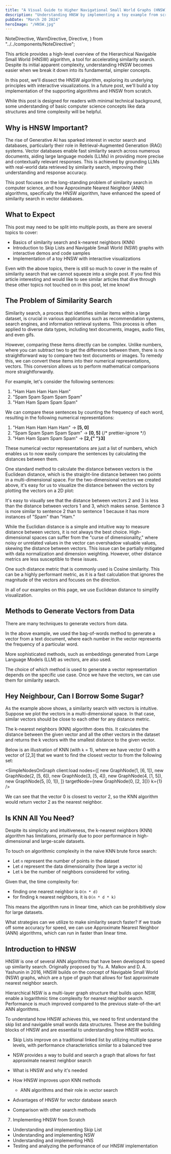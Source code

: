```yaml
---
title: "A Visual Guide to Higher Navigational Small World Graphs (HNSW) and How It Makes Vector Search Faster"
description: "Understanding HNSW by implementing a toy example from scratch"
pubDate: "March 20 2024"
heroImage: "/HNSW.jpg"
---
```


  NoteDirective,
  WarnDirective,
  Directive,
} from "../../components/NoteDirective";

<WarnDirective text="This article is a work in progress. The code examples and the visualizations are placeholders and will be updated soon." />

<DisplayNSWGraph client:load autoRun={true} />

<article className="prose lg:prose-xl">

This article provides a high-level overview of the Hierarchical Navigable Small World (HNSW) algorithm, a tool for accelerating
similarity search. Despite its initial apparent complexity, understanding HNSW becomes easier when we break it down into its fundamental,
simpler concepts.

In this post, we'll dissect the HNSW algorithm, exploring its underlying principles with interactive visualizations. In a future post, we'll
build a toy implementation of the supporting algorithms and HNSW from scratch.

While this post is designed for readers with minimal technical background, some understanding of basic computer science concepts like data
structures and time complexity will be helpful.

# Why is HNSW Important?

The rise of Generative AI has sparked interest in vector search and databases, particularly their role in Retrieval-Augmented Generation
(RAG) systems. Vector databases enable fast similarity search across numerous documents, aiding large language models (LLMs) in providing
more precise and contextually relevant responses. This is achieved by grounding LLMs with real-world data retrieved by similarity search,
improving their understanding and response accuracy.

This post focuses on the long-standing problem of similarity search in computer science, and how Approximate Nearest Neighbor (ANN)
algorithms, specifically the HNSW algorithm, have enhanced the speed of similarity search in vector databases.

# What to Expect

This post may need to be split into multiple posts, as there are several topics to cover:

- Basics of similarity search and k-nearest neighbors (KNN)
- Introduction to Skip Lists and Navigable Small World (NSW) graphs with interactive demos and code samples
- Implementation of a toy HNSW with interactive visualizations

Even with the above topics, there is still so much to cover in the realm of similarity search that we cannot squeeze into a single post. If you find this article interesting and would like to see similar articles that dive through these other topics not touched on in this post, let me know!

# The Problem of Similarity Search

Similarity search, a process that identifies similar items within a large dataset, is crucial in various applications such as recommendation systems, search engines, and information retrieval systems. This process is often applied to diverse data types, including text documents, images, audio files, and even gifs.

However, comparing these items directly can be complex. Unlike numbers, where you can subtract two to get the difference between them, there is no straightforward way to compare two text documents or images. To remedy this, we can convert these items into their numerical representations, vectors. This conversion allows us to perform mathematical comparisons more straightforwardly.

For example, let's consider the following sentences:

1. "Ham Ham Ham Ham Ham"
2. "Spam Spam Spam Spam Spam"
3. "Ham Ham Spam Spam Spam"

We can compare these sentences by counting the frequency of each word, resulting in the following numerical representations:

1. "<span className="text-red-700">Ham Ham Ham Ham Ham</span>" -> <b>[<span className="text-red-700">5</span>, <span className="text-blue-700">0</span>]</b>
2. "<span className="text-blue-700">Spam Spam Spam Spam Spam</span>" -> <b>[<span className="text-red-700">0</span>, <span className="text-blue-700">5</span>]</b>
   {/* prettier-ignore */}
3. "<span className="text-red-700">Ham Ham </span><span className="text-blue-700">Spam Spam Spam</span>" -> <b>[<span className="text-red-700">2</span>,{" "}<span className="text-blue-700">3</span>]</b>

These numerical vector representations are just a list of numbers, which enables us to now easily compare the sentences by calculating
the distances between them.

</article>

<Directive text="In vector search, a vector is a list of numbers representing a point in a multi-dimensional space. A 2D vector can be represented as `[x, y]`, and a 3D vector as `[x, y, z]`. An n-dimensional vector can be represented as `[x1, x2, ..., xn]`." />

<article className="prose lg:prose-xl">

One standard method to calculate the distance
between vectors is the Euclidean distance, which is the straight-line distance
between two points in a multi-dimensional space. For the two-dimensional vectors we created above,
it's easy for us to visualize the distance between the vectors by plotting the vectors on a 2D plot:

</article>

<SimpleNodesOnGraph client:load />

<article className="prose lg:prose-xl">

It's easy to visually see that the distance between vectors 2 and 3 is less than the distance between vectors 1 and 3, which makes sense. Sentence 3 is more similar to sentence 2 than to sentence 1 because it has more instances of "Spam" than "Ham."

While the Euclidian distance is a simple and intuitive way to measure distance between vectors, it is not always the best choice. High-dimensional spaces can suffer from the "curse of dimensionality," where noisy or unrelated values in the vector can overshadow valuable values, skewing the distance between vectors. This issue can be partially mitigated with data normalization and dimension weighting. However, other distance metrics are less susceptible to these issues.

One such distance metric that is commonly used is Cosine similarity. This can be a highly performant metric, as it is a fast calculation that ignores the magnitude of the vectors and focuses on the direction.

In all of our examples on this page, we use Euclidean distance to simplify visualization.

## Methods to Generate Vectors from Data

There are many techniques to generate vectors from data.

In the above example, we
used the bag-of-words method to generate a vector from a text document, where each
number in the vector represents the frequency of a particular word.

More sophisticated
methods, such as embeddings generated from Large Language Models (LLM) as vectors, are also used.

The choice of which method is used to generate a vector representation depends on the specific use case. Once we have the vectors, we can use them for similarity search.

## Hey Neighbour, Can I Borrow Some Sugar?

As the example above shows, a similarity search with vectors is intuitive. Suppose we plot the vectors in a multi-dimensional space. In that case, similar vectors should be close to each other for any distance metric.

The k-nearest neighbors (KNN) algorithm does this. It calculates the distance between the given vector and all the other vectors in the dataset and returns the k vectors with the smallest distance to the given vector.

Below is an illustration of KNN (with `k` = 1), where we have vector 0 with a vector of [2,3] that we want to find the closest vector to from the following set:

</article>

<SimpleNodesOnGraph
  client:load
  nodes={[
    new GraphNode(1, [6, 1]),
    new GraphNode(2, [5, 6]),
    new GraphNode(3, [5, 4]),
    new GraphNode(4, [1, 5]),
    new GraphNode(5, [0, 1]),
  ]}
  targetNode={new GraphNode(0, [2, 3])}
  k={1}
/>

<article className="prose lg:prose-xl">

We can see that the vector 0 is closest to vector 2, so the KNN algorithm would return vector 2 as the nearest neighbor.

## Is KNN All You Need?

Despite its simplicity and intuitiveness, the k-nearest neighbors (KNN) algorithm has limitations, primarily due to poor performance in high-dimensional and large-scale datasets.

To touch on algorithmic complexity in the naive KNN brute force search:

- Let `n` represent the number of points in the dataset
- Let `d` represent the data dimensionality (how large a vector is)
- Let `k` be the number of neighbors considered for voting.

Given that, the time complexity for:

- finding one nearest neighbor is `O(n * d)`
- for finding k nearest neighbors, it is `O(n * d * k)`

This means the algorithm runs in linear time, which can be prohibitively slow for large datasets.

What strategies can we utilize to make similarity search faster? If we trade off some accuracy for speed, we can use Approximate Nearest Neighbor (ANN) algorithms, which can run in faster than linear time.

# Introduction to HNSW

HNSW is one of several ANN algorithms that have been developed to speed up similarity search. Originally proposed by Yu. A. Malkov and
D. A. Yashunin in 2016, HNSW builds on the concept of Navigable Small World (NSW) graphs, which are a type of graph that allows for fast
approximate nearest neighbor search.

Hierarchical NSW is a multi-layer graph structure that builds upon NSW, enable a logarithmic time complexity for nearest neighbor search.
Performance is much improved compared to the previous state-of-the-art ANN algorithms.

To understand how HNSW achieves this, we need to first understand the skip list and navigable small words data structures. These are the building blocks of HNSW and are essential to understanding how HNSW works.

</article>

<MultipleLayerGraphWithNodes client:load />
<DisplaySkipList client:only />

<article className="prose lg:prose-xl">

- Skip Lists improve on a traditional linked list by utilizing multiple sparse levels, with performance characteristics similar to a balanced tree
- NSW provides a way to build and search a graph that allows for fast approximate nearest neighbor search

- What is HNSW and why it's needed
- How HNSW improves upon KNN methods
  - ANN algorithms and their role in vector search
- Advantages of HNSW for vector database search
- Comparison with other search methods

7. Implementing HNSW from Scratch

- Understanding and implementing Skip List
- Understanding and implementing NSW
- Understanding and implementing HNS
- Testing and analyzing the performance of our HNSW implementation

</article>
